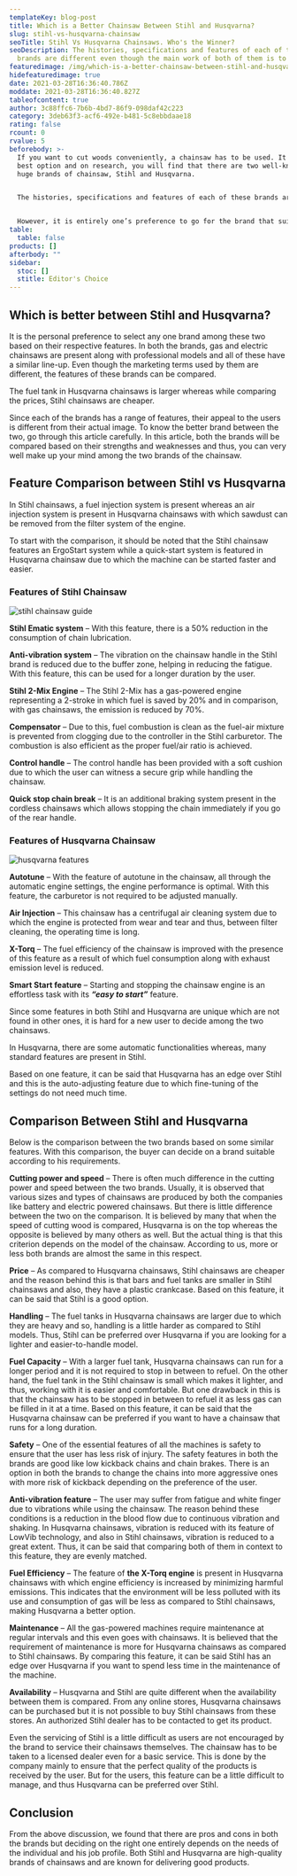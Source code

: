 ```yaml
---
templateKey: blog-post
title: Which is a Better Chainsaw Between Stihl and Husqvarna?
slug: stihl-vs-husqvarna-chainsaw
seoTitle: Stihl Vs Husqvarna Chainsaws. Who's the Winner?
seoDescription: The histories, specifications and features of each of these
  brands are different even though the main work of both of them is to cut wood.
featuredimage: /img/which-is-a-better-chainsaw-between-stihl-and-husqvarna.webp
hidefeaturedimage: true
date: 2021-03-28T16:36:40.786Z
moddate: 2021-03-28T16:36:40.827Z
tableofcontent: true
author: 3c88ffc6-7b6b-4bd7-86f9-098daf42c223
category: 3deb63f3-acf6-492e-b481-5c8ebbdaae18
rating: false
rcount: 0
rvalue: 5
beforebody: >-
  If you want to cut woods conveniently, a chainsaw has to be used. It is the
  best option and on research, you will find that there are two well-known and
  huge brands of chainsaw, Stihl and Husqvarna.


  The histories, specifications and features of each of these brands are different even though the main work of both of them is to cut wood. Being the top competitors of chainsaws in the world, both these two brands show an impressive line of professional products and selecting the best brand among the two becomes a little difficult. So let’s talk about Which is a ***Better Chainsaw Between Stihl and Husqvarna?***


  However, it is entirely one’s preference to go for the brand that suits him the most. If you are confused between Stihl and Husqvarna and need some help in selecting anyone from them, you are at the right place.
table:
  table: false
products: []
afterbody: ""
sidebar:
  stoc: []
  stitle: Editor's Choice
---
```

## **Which is better between Stihl and Husqvarna?**

It is the personal preference to select any one brand among these two based on their respective features. In both the brands, gas and electric chainsaws are present along with professional models and all of these have a similar line-up. Even though the marketing terms used by them are different, the features of these brands can be compared. 

The fuel tank in Husqvarna chainsaws is larger whereas while comparing the prices, Stihl chainsaws are cheaper.

Since each of the brands has a range of features, their appeal to the users is different from their actual image. To know the better brand between the two, go through this article carefully. In this article, both the brands will be compared based on their strengths and weaknesses and thus, you can very well make up your mind among the two brands of the chainsaw.

## **Feature Comparison between Stihl vs Husqvarna**

In Stihl chainsaws, a fuel injection system is present whereas an air injection system is present in Husqvarna chainsaws with which sawdust can be removed from the filter system of the engine. 

To start with the comparison, it should be noted that the Stihl chainsaw features an ErgoStart system while a quick-start system is featured in Husqvarna chainsaw due to which the machine can be started faster and easier.

### **Features of Stihl Chainsaw**

![stihl chainsaw guide](https://powertoolsdiy.com/wp-content/uploads/chainsaw-2192639_640.jpg)

**Stihl Ematic system** – With this feature, there is a 50% reduction in the consumption of chain lubrication.

**Anti-vibration system** – The vibration on the chainsaw handle in the Stihl brand is reduced due to the buffer zone, helping in reducing the fatigue. With this feature, this can be used for a longer duration by the user.

**Stihl 2-Mix Engine** – The Stihl 2-Mix has a gas-powered engine representing a 2-stroke in which fuel is saved by 20% and in comparison, with gas chainsaws, the emission is reduced by 70%.

**Compensator** – Due to this, fuel combustion is clean as the fuel-air mixture is prevented from clogging due to the controller in the Stihl carburetor. The combustion is also efficient as the proper fuel/air ratio is achieved.

**Control handle** – The control handle has been provided with a soft cushion due to which the user can witness a secure grip while handling the chainsaw.

**Quick stop chain break** – It is an additional braking system present in the cordless chainsaws which allows stopping the chain immediately if you go of the rear handle.

### **Features of Husqvarna Chainsaw**

![husqvarna features](https://powertoolsdiy.com/wp-content/uploads/log-cutter-2192640_640.png)

**Autotune** – With the feature of autotune in the chainsaw, all through the automatic engine settings, the engine performance is optimal. With this feature, the carburetor is not required to be adjusted manually.

**Air Injection** – This chainsaw has a centrifugal air cleaning system due to which the engine is protected from wear and tear and thus, between filter cleaning, the operating time is long.

**X-Torq** – The fuel efficiency of the chainsaw is improved with the presence of this feature as a result of which fuel consumption along with exhaust emission level is reduced.

**Smart Start feature** – Starting and stopping the chainsaw engine is an effortless task with its ***“easy to start”*** feature.

Since some features in both Stihl and Husqvarna are unique which are not found in other ones, it is hard for a new user to decide among the two chainsaws.

In Husqvarna, there are some automatic functionalities whereas, many standard features are present in Stihl.

Based on one feature, it can be said that Husqvarna has an edge over Stihl and this is the auto-adjusting feature due to which fine-tuning of the settings do not need much time.

## **Comparison Between Stihl and Husqvarna**

Below is the comparison between the two brands based on some similar features. With this comparison, the buyer can decide on a brand suitable according to his requirements.

**Cutting power and speed** – There is often much difference in the cutting power and speed between the two brands. Usually, it is observed that various sizes and types of chainsaws are produced by both the companies like battery and electric powered chainsaws. But there is little difference between the two on the comparison. It is believed by many that when the speed of cutting wood is compared, Husqvarna is on the top whereas the opposite is believed by many others as well. But the actual thing is that this criterion depends on the model of the chainsaw. According to us, more or less both brands are almost the same in this respect.

**Price** – As compared to Husqvarna chainsaws, Stihl chainsaws are cheaper and the reason behind this is that bars and fuel tanks are smaller in Stihl chainsaws and also, they have a plastic crankcase. Based on this feature, it can be said that Stihl is a good option.

**Handling** – The fuel tanks in Husqvarna chainsaws are larger due to which they are heavy and so, handling is a little harder as compared to Stihl models. Thus, Stihl can be preferred over Husqvarna if you are looking for a lighter and easier-to-handle model.

**Fuel Capacity** – With a larger fuel tank, Husqvarna chainsaws can run for a longer period and it is not required to stop in between to refuel. On the other hand, the fuel tank in the Stihl chainsaw is small which makes it lighter, and thus, working with it is easier and comfortable. But one drawback in this is that the chainsaw has to be stopped in between to refuel it as less gas can be filled in it at a time. Based on this feature, it can be said that the Husqvarna chainsaw can be preferred if you want to have a chainsaw that runs for a long duration.

**Safety** – One of the essential features of all the machines is safety to ensure that the user has less risk of injury. The safety features in both the brands are good like low kickback chains and chain brakes. There is an option in both the brands to change the chains into more aggressive ones with more risk of kickback depending on the preference of the user.

**Anti-vibration feature** – The user may suffer from fatigue and white finger due to vibrations while using the chainsaw. The reason behind these conditions is a reduction in the blood flow due to continuous vibration and shaking. In Husqvarna chainsaws, vibration is reduced with its feature of LowVib technology, and also in Stihl chainsaws, vibration is reduced to a great extent. Thus, it can be said that comparing both of them in context to this feature, they are evenly matched.

**Fuel Efficiency** – The feature of **the X-Torq engine** is present in Husqvarna chainsaws with which engine efficiency is increased by minimizing harmful emissions. This indicates that the environment will be less polluted with its use and consumption of gas will be less as compared to Stihl chainsaws, making Husqvarna a better option.

**Maintenance** – All the gas-powered machines require maintenance at regular intervals and this even goes with chainsaws. It is believed that the requirement of maintenance is more for Husqvarna chainsaws as compared to Stihl chainsaws. By comparing this feature, it can be said Stihl has an edge over Husqvarna if you want to spend less time in the maintenance of the machine.

**Availability** – Husqvarna and Stihl are quite different when the availability between them is compared. From any online stores, Husqvarna chainsaws can be purchased but it is not possible to buy Stihl chainsaws from these stores. An authorized Stihl dealer has to be contacted to get its product.

Even the servicing of Stihl is a little difficult as users are not encouraged by the brand to service their chainsaws themselves. The chainsaw has to be taken to a licensed dealer even for a basic service. This is done by the company mainly to ensure that the perfect quality of the products is received by the user. But for the users, this feature can be a little difficult to manage, and thus Husqvarna can be preferred over Stihl.

## **Conclusion**

From the above discussion, we found that there are pros and cons in both the brands but deciding on the right one entirely depends on the needs of the individual and his job profile. Both Stihl and Husqvarna are high-quality brands of chainsaws and are known for delivering good products.